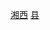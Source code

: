 {{Catnav|頁面分類|...|中国县份|中国各省县份|湖南省县份}}
{{Catnav|頁面分類|...|湖南行政区划|湖南省县级行政区|湖南省县份}}
{{Catnav|頁面分類|...|湖南市州|湘西|湘西行政区划|湘西县市}}
{{catmore|保靖县|湖南省保靖县}}

[[Category:湖南省县份|湘西]]
[[Category:湘西县市|县]]
